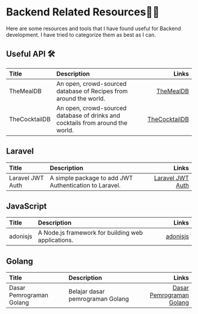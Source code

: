 # Backend Related Resources🧑‍💻

Here are some resources and tools that I have found useful for Backend development. I have tried to categorize them as best as I can.

## Useful API 🛠️

| Title                      | Description                                                                    |                                             Links |
|:---------------------------|:-------------------------------------------------------------------------------|--------------------------------------------------:|
| TheMealDB                  | An open, crowd-sourced database of Recipes from around the world.              |           [TheMealDB](https://www.themealdb.com/) |
| TheCocktailDB              | An open, crowd-sourced database of drinks and cocktails from around the world. |   [TheCocktailDB](https://www.thecocktaildb.com/) |

## Laravel

| Title            | Description                                            |                                                                  Links |
|:-----------------|:-------------------------------------------------------|-----------------------------------------------------------------------:|
| Laravel JWT Auth | A simple package to add JWT Authentication to Laravel. | [Laravel JWT Auth](https://laravel-jwt-auth.readthedocs.io/en/latest/) |

## JavaScript
| Title    | Description                                        |                             Links |
|:---------|:---------------------------------------------------|----------------------------------:|
| adonisjs | A Node.js framework for building web applications. | [adonisjs](https://adonisjs.com/) |

## Golang

| Title                    | Description                      |                                                                      Links |
|:-------------------------|:---------------------------------|---------------------------------------------------------------------------:|
| Dasar Pemrograman Golang | Belajar dasar pemrograman Golang | [Dasar Pemrograman Golang](https://dasarpemrogramangolang.novalagung.com/) |
